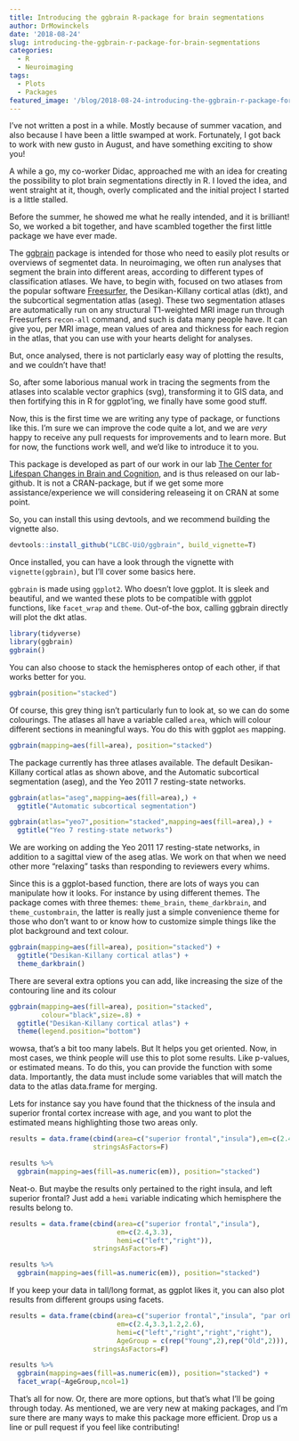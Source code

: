 ```yaml
---
title: Introducing the ggbrain R-package for brain segmentations
author: DrMowinckels
date: '2018-08-24'
slug: introducing-the-ggbrain-r-package-for-brain-segmentations
categories:
  - R
  - Neuroimaging
tags:
  - Plots
  - Packages
featured_image: '/blog/2018-08-24-introducing-the-ggbrain-r-package-for-brain-segmentations/figure-html/featured-1.png'
---
```


I've not written a post in a while. Mostly because of summer vacation, and also because I have been a little swamped at work.
Fortunately, I got back to work with new gusto in August, and have something exciting to show you!

A while a go, my co-worker Didac, approached me with an idea for creating the possibility to plot brain segmentations directly in R.
I loved the idea, and went straight at it, though, overly complicated and the initial project I started is a little stalled.

Before the summer, he showed me what he really intended, and it is brilliant! So, we worked a bit together, and have scambled together the first little package we have ever made. 

The [ggbrain](https://github.com/LCBC-UiO/ggbrain) package is intended for those who need to easily plot results or overviews of segmentet data. 
In neuroimaging, we often run analyses that segment the brain into different areas, according to different types of classification atlases. 
We have, to begin with, focused on two atlases from the popular software [Freesurfer](https://surfer.nmr.mgh.harvard.edu/), the Desikan-Killany cortical atlas (dkt), and the subcortical segmentation atlas (aseg).
These two segmentation atlases are automatically run on any structural T1-weighted MRI image run through Freesurfers `recon-all` command, and such is data many people have. 
It can give you, per MRI image, mean values of area and thickness for each region in the atlas, that you can use with your hearts delight for analyses.

But, once analysed, there is not particlarly easy way of plotting the results, and we couldn't have that!

So, after some laborious manual work in tracing the segments from the atlases into scalable vector graphics (svg), transforming it to GIS data, and then fortifying this in R for ggplot'ing, we finally have some good stuff.

Now, this is the first time we are writing any type of package, or functions like this. I'm sure we can improve the code quite a lot, and we are _very_ happy to receive any pull requests for improvements and to learn more.
But for now, the functions work well, and we'd like to introduce it to you.

This package is developed as part of our work in our lab [The Center for Lifespan Changes in Brain and Cognition](www.oslobrains.no), and is thus released on our lab-github. 
It is not a CRAN-package, but if we get some more assistance/experience we will considering releaseing it on CRAN at some point.

So, you can install this using devtools, and we recommend building the vignette also. 

```r
devtools::install_github("LCBC-UiO/ggbrain", build_vignette=T)
```

Once installed, you can have a look through the vignette with `vignette(ggbrain)`, but I'll cover some basics here.

`ggbrain` is made using `ggplot2`. Who doesn't love ggplot. It is sleek and beautiful, and we wanted these plots to be compatible with ggplot functions, like `facet_wrap` and `theme`.
Out-of-the box, calling ggbrain directly will plot the dkt atlas.

```r
library(tidyverse)
library(ggbrain)
ggbrain()
```

You can also choose to stack the hemispheres ontop of each other, if that works better for you.
```r
ggbrain(position="stacked")
```

Of course, this grey thing isn't particularly fun to look at, so we can do some colourings.
The atlases all have a variable called `area`, which will colour different sections in meaningful ways.
You do this with ggplot `aes` mapping.

```r
ggbrain(mapping=aes(fill=area), position="stacked")
```

The package currently has three atlases available. The default Desikan-Killany cortical atlas as shown above, and the Automatic subcortical segmentation (aseg), and the Yeo 2011 7 resting-state networks.

```r

ggbrain(atlas="aseg",mapping=aes(fill=area),) +
  ggtitle("Automatic subcortical segmentation")

ggbrain(atlas="yeo7",position="stacked",mapping=aes(fill=area),) +
  ggtitle("Yeo 7 resting-state networks")
```

We are working on adding the Yeo 2011 17 resting-state networks, in addition to a sagittal view of the aseg atlas.
We work on that when we need other more "relaxing" tasks than responding to reviewers every whims.

Since this is a ggplot-based function, there are lots of ways you can manipulate how it looks. 
For instance by using different themes. The package comes with three themes:
`theme_brain`, `theme_darkbrain`, and `theme_custombrain`, the latter is really just a simple convenience theme for those who don't want to or know how to customize simple things like the plot background and text colour.


```r
ggbrain(mapping=aes(fill=area), position="stacked") +
  ggtitle("Desikan-Killany cortical atlas") +
  theme_darkbrain()
```

There are several extra options you can add, like increasing the size of the contouring line and its colour

```r
ggbrain(mapping=aes(fill=area), position="stacked",
        colour="black",size=.8) +
  ggtitle("Desikan-Killany cortical atlas") +
  theme(legend.position="bottom")
```

wowsa, that's a bit too many labels. But It helps you get oriented.
Now, in most cases, we think people will use this to plot some results. Like p-values, or estimated means. 
To do this, you can provide the function with some data. Importantly, the data must include some variables that will match the data to the atlas data.frame for merging.

Lets for instance say you have found that the thickness of the insula and superior frontal cortex increase with age, and you want to plot the estimated means highlighting those two areas only.

```r
results = data.frame(cbind(area=c("superior frontal","insula"),em=c(2.4,3.3)),
                     stringsAsFactors=F)

results %>% 
  ggbrain(mapping=aes(fill=as.numeric(em)), position="stacked") 
```

Neat-o. But maybe the results only pertained to the right insula, and left superior frontal? Just add a `hemi` variable indicating which hemisphere the results belong to.

```r
results = data.frame(cbind(area=c("superior frontal","insula"),
                           em=c(2.4,3.3),
                           hemi=c("left","right")),
                     stringsAsFactors=F)

results %>% 
  ggbrain(mapping=aes(fill=as.numeric(em)), position="stacked") 
```

If you keep your data in tall/long format, as ggplot likes it, you can also plot results from different groups using facets.

```r
results = data.frame(cbind(area=c("superior frontal","insula", "par orbitalis","pre central"),
                           em=c(2.4,3.3,1.2,2.6),
                           hemi=c("left","right","right","right"),
                           AgeGroup = c(rep("Young",2),rep("Old",2))),
                     stringsAsFactors=F)

results %>% 
  ggbrain(mapping=aes(fill=as.numeric(em)), position="stacked") +
  facet_wrap(~AgeGroup,ncol=1)
```

That's all for now. Or, there are more options, but that's what I'll be going through today.
As mentioned, we are very new at making packages, and I'm sure there are many ways to make this package more efficient.
Drop us a line or pull request if you feel like contributing!
